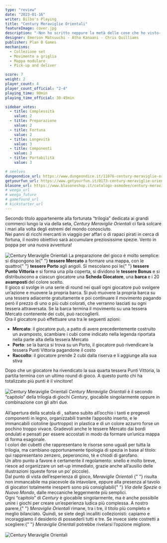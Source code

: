 ```yaml
---
type: "review"
date: "2023-01-16"
writer: Bilbo's Playing
title: "Century Meraviglie Orientali"
featureImage: cover.jpg
description: "-Non ho scritto neppure la metà delle cose che ho visto- cit. Marco Polo"
designer: Emerson Matsuuchi - Atha Kanaani - Chris Quilliams
publisher: Plan B Games
mechanisms:
  - Collezione set
  - Movimento a griglia
  - Mappa modulare
  - Pick-up and deliver

score: 7
weight: 2
player_count: 4
player_count_official: "2-4"
playing_time: 90min
playing_time_official: 30-45min

sidebar_votes:
  - title: Complessità
    value: 2
  - title: Preparazione
    value: 2
  - title: Fortuna
    value: 2
  - title: Longevità
    value: 3
  - title: Componenti
    value: 3
  - title: Portabilità
    value: 3

# seelves
dungeondice_url: https://www.dungeondice.it/11076-century-meraviglie-orientali.html
getyourfun_url: https://www.getyourfun.it/0173-century-meraviglie-orientali-giochi-per-famiglia.html?fast_search=fs
blasone_url: https://www.blasoneshop.it/catalogo-asmodee/century-meraviglie-orientali-72-1969
# weega_url
# weega_future
# gamefound_url
# kickstarter_url
---
```


<Setting>
  Secondo titolo appartenente alla fortunata “trilogia” dedicata ai grandi
  commerci lungo la via della seta, <em>Century Meraviglie Orientali</em> ci
  farà solcare i mari alla volta degli estremi del mondo conosciuto. <br />
  Nei panni di ricchi mercanti in viaggio per affari o di rapaci pirati in cerca
  di fortuna, il nostro obiettivo sarà accumulare preziosissime spezie. Vento in
  poppa per una nuova avventura!
  <br />
  &nbsp;
  <br />
</Setting>

<img src="./game1.jpg" alt="Century Meraviglie Orientali" />

<Rules>
  La preparazione del gioco è molto semplice: si dispongono le{" "}
  <strong>tessere Mercato</strong> a formare una mappa, con le quattro{" "}
  <strong>tessere Porto</strong> agli angoli. Si mescolano poi le{" "}
  <strong>tessere Punto Vittoria</strong> e si forma una pila coperta, si
  dividono le <strong>tessere Bonus</strong> e si distribuiscono a ciascun
  giocatore una <strong>Scheda Giocatore</strong>, una <strong>barca </strong>e
  i 20 <strong>avamposti </strong>del colore scelto.
  <br />
  Il gioco si svolge in una serie di round nei quali ogni giocatore può svolgere
  un’azione e muovere la propria barca. Si può muovere la propria barca su una
  tessera adiacente gratuitamente e poi continuare il movimento pagando però il
  prezzo di uno o più cubi colorati, che verranno lasciati su ogni tessera
  attraversata. Se la barca termina il movimento su una tessera Mercato
  contenente dei cubi, può raccoglierli. <br />
  Ora il giocatore può effettuare una tra le seguenti azioni: <br />
  <ul>
    <li>
      <strong>Mercato</strong>: il giocatore può, a patto di avere
      precedentemente costruito un avamposto, scambiare i cubi come indicato
      nella legenda riportata nella parte alta della tessera Mercato
    </li>
    <li>
      <strong>Porto</strong>: se la barca si trova su un Porto, il giocatore può
      rivendicare la tessera Punti Vittoria pagandone il costo
    </li>
    <li>
      <strong>Raccolto</strong>: il giocatore prende 2 cubi dalla riserva e li
      aggiunge alla sua stiva
    </li>
  </ul>
  Dopo che un giocatore ha rivendicato la sua quarta tessera Punti Vittoria, la partita
  termina con un ultimo round di gioco. A questo punto chi ha totalizzato più punti
  è il vincitore!
  <br />
  &nbsp;
  <br />
</Rules>

<img src="./game2.jpg" alt="Century Meraviglie Orientali" />

<Feedback>
  <em>Century Meraviglie Orientali</em> è il secondo “capitolo” della trilogia
  di giochi <em>Century</em>, giocabile singolarmente oppure in combinazione con
  gli altri due.
  <br />
  <br />
  All’apertura della scatola di , saltano subito all’occhio i tanti e pregevoli componenti
  in legno, organizzabili tramite l’apposito inserto, e le immancabili ciotoline
  (purtroppo) in plastica e di un colore azzurro forse un pochino troppo vivace.
  Gradevoli anche le tessere Mercato dai bordi ondulati e pensati per essere accostati
  in modo da formare un’unica mappa di forma esagonale. <br />
  I colori dei cubetti che rappresentano le risorse sono uguali per tutta la
  trilogia, ma cambiano opportunamente tipologia di spezia in base al titolo:
  qui rappresentano zenzero, peperoncino, tè e chiodi di garofano. <br />
  Un altro punto a favore è certamente il regolamento: snello e molto breve, riesce
  ad organizzare un set-up immediato, grazie anche all’ausilio delle illustrazioni
  (queste forse un po’ piccole). <br />
  Dal punto di vista dell’esperienza di gioco, <em>
    Meraviglie Orientali
  </em>{" "}
  risulta non immancabile ma piacevole da intavolare, eppure alla presenza al
  tavolo di giocatori totalmente inesperti sono più consigliabili{" "}
  <em>Via delle Spezie</em> o <em>Nuovo Mondo</em>, dalle meccaniche leggermente
  più semplici. <br />
  Ogni “capitolo” di <em>Century</em> è giocabile singolarmente, ma è anche possibile
  unire i giochi per creare un’esperienza ludica più complessa. A nostro parere,{" "}
  <em>Meraviglie Orientali</em> rimane, tra i tre, il titolo più completo e meglio
  bilanciato. Quindi, se siete degli incalliti collezionisti: capiamo e incoraggiamo
  il desiderio di possederli tutti e tre. Se invece siete costretti a scegliere:{" "}
  <em>Meraviglie Orientali</em> potrebbe rivelarsi l’opzione migliore.
  <br />
  &nbsp;
  <br />
</Feedback>

<img src="./game3.jpg" alt="Century Meraviglie Orientali" />
